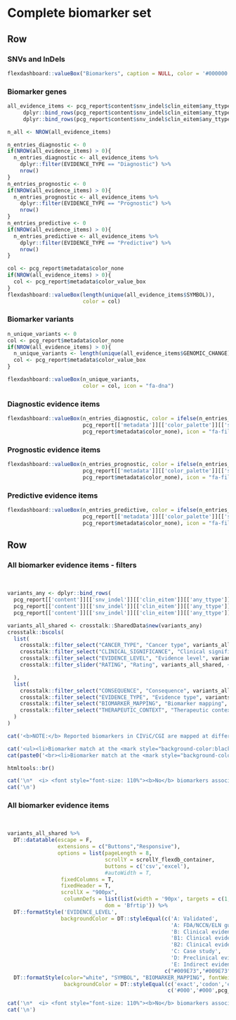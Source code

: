 Complete biomarker set {data-navmenu="SNVs and InDels"}
==================================================================

Row
-------------------------------------

### SNVs and InDels

```r
flexdashboard::valueBox("Biomarkers", caption = NULL, color = '#000000', icon = NULL)
```

### Biomarker genes

```r

all_evidence_items <- pcg_report$content$snv_indel$clin_eitem$any_ttype$diagnostic$any %>%
     dplyr::bind_rows(pcg_report$content$snv_indel$clin_eitem$any_ttype$prognostic$any) %>%
     dplyr::bind_rows(pcg_report$content$snv_indel$clin_eitem$any_ttype$predictive$any)

n_all <- NROW(all_evidence_items)

n_entries_diagnostic <- 0
if(NROW(all_evidence_items) > 0){
  n_entries_diagnostic <- all_evidence_items %>%
    dplyr::filter(EVIDENCE_TYPE == "Diagnostic") %>%
    nrow()
}
n_entries_prognostic <- 0
if(NROW(all_evidence_items) > 0){
  n_entries_prognostic <- all_evidence_items %>%
    dplyr::filter(EVIDENCE_TYPE == "Prognostic") %>%
    nrow()
}
n_entries_predictive <- 0
if(NROW(all_evidence_items) > 0){
  n_entries_predictive <- all_evidence_items %>%
    dplyr::filter(EVIDENCE_TYPE == "Predictive") %>%
    nrow()
}

col <- pcg_report$metadata$color_none
if(NROW(all_evidence_items) > 0){
  col <- pcg_report$metadata$color_value_box
}
flexdashboard::valueBox(length(unique(all_evidence_items$SYMBOL)), 
                        color = col)

```

### Biomarker variants

```r
n_unique_variants <- 0
col <- pcg_report$metadata$color_none
if(NROW(all_evidence_items) > 0){
  n_unique_variants <- length(unique(all_evidence_items$GENOMIC_CHANGE))
  col <- pcg_report$metadata$color_value_box
}

flexdashboard::valueBox(n_unique_variants, 
                        color = col, icon = "fa-dna")
```


### Diagnostic evidence items

```r

flexdashboard::valueBox(n_entries_diagnostic, color = ifelse(n_entries_diagnostic > 0,
                        pcg_report[['metadata']][['color_palette']][['success']][['values']][1],
                        pcg_report$metadata$color_none), icon = "fa-file-prescription")
```

### Prognostic evidence items

```r
flexdashboard::valueBox(n_entries_prognostic, color = ifelse(n_entries_prognostic > 0,
                        pcg_report[['metadata']][['color_palette']][['success']][['values']][1],
                        pcg_report$metadata$color_none), icon = "fa-file-prescription")
```

### Predictive evidence items

```r
flexdashboard::valueBox(n_entries_predictive, color = ifelse(n_entries_predictive > 0,
                        pcg_report[['metadata']][['color_palette']][['success']][['values']][1],
                        pcg_report$metadata$color_none), icon = "fa-file-prescription")
```


Row
-----------------------------------------------------

### All biomarker evidence items - filters {data-padding=15 data-width=300}

<br>

```r

variants_any <- dplyr::bind_rows(
  pcg_report[['content']][['snv_indel']][['clin_eitem']][['any_ttype']][['diagnostic']][['any']],
  pcg_report[['content']][['snv_indel']][['clin_eitem']][['any_ttype']][['predictive']][['any']],
  pcg_report[['content']][['snv_indel']][['clin_eitem']][['any_ttype']][['prognostic']][['any']])

variants_all_shared <- crosstalk::SharedData$new(variants_any)
crosstalk::bscols(
  list(
    crosstalk::filter_select("CANCER_TYPE", "Cancer type", variants_all_shared, ~CANCER_TYPE),
    crosstalk::filter_select("CLINICAL_SIGNIFICANCE", "Clinical significance", variants_all_shared, ~CLINICAL_SIGNIFICANCE),
    crosstalk::filter_select("EVIDENCE_LEVEL", "Evidence level", variants_all_shared, ~EVIDENCE_LEVEL),
    crosstalk::filter_slider("RATING", "Rating", variants_all_shared, ~RATING, min = 0, max = 5, step = 1, ticks = T)

  ),
  list(
    crosstalk::filter_select("CONSEQUENCE", "Consequence", variants_all_shared, ~CONSEQUENCE),
    crosstalk::filter_select("EVIDENCE_TYPE", "Evidence type", variants_all_shared, ~EVIDENCE_TYPE),
    crosstalk::filter_select("BIOMARKER_MAPPING", "Biomarker mapping", variants_all_shared, ~BIOMARKER_MAPPING),
    crosstalk::filter_select("THERAPEUTIC_CONTEXT", "Therapeutic context", variants_all_shared, ~THERAPEUTIC_CONTEXT)
  )
)


```


```r

cat('<b>NOTE:</b> Reported biomarkers in CIViC/CGI are mapped at different resolutions (i.e. filter <b>Biomarker mapping</b>). The accuracy of a match between variants in the tumor sample and the reported biomarkers will vary accordingly (highlighted by gene symbols with different color backgrounds):\n\n')

cat('<ul><li>Biomarker match at the <mark style="background-color:black; font-weight:bold; color:white">exact variant/codon level</mark></li>')
cat(paste0('<br><li>Biomarker match at the <mark style="background-color:', pcg_report[['metadata']][['color_palette']][['warning']][['values']][1],'; color:white; font-weight:bold">exon/gene level</mark></li></ul>\n'))

htmltools::br()
```


```r
cat('\n*  <i> <font style="font-size: 110%"><b>No</b> biomarkers associated with variants in the tumor sample.</i></font>', sep='\n')
cat('\n')
```


### All biomarker evidence items {data-padding=15}

<br>

```r

variants_all_shared %>%
  DT::datatable(escape = F, 
                extensions = c("Buttons","Responsive"), 
                options = list(pageLength = 8, 
                               scrollY = scrollY_flexdb_container,
                               buttons = c('csv','excel'), 
                               #autoWidth = T, 
                 fixedColumns = T,
                 fixedHeader = T,
                 scrollX = "900px",
                  columnDefs = list(list(width = '90px', targets = c(1,2,3,4,5,6))),
                               dom = 'Bfrtip')) %>%
  DT::formatStyle('EVIDENCE_LEVEL', 
                 backgroundColor = DT::styleEqual(c('A: Validated',
                                                    'A: FDA/NCCN/ELN guidelines',
                                                    'B: Clinical evidence',
                                                    'B1: Clinical evidence: late trials',
                                                    'B2: Clinical evidence: early trials',
                                                    'C: Case study',
                                                    'D: Preclinical evidence',
                                                    'E: Indirect evidence'), 
                                                  c("#009E73","#009E73","#56B4E9", "#56B4E9","#56B4E9","#0072B2","#E69F00", "#F0E442"))) %>%
  DT::formatStyle(color="white", "SYMBOL", "BIOMARKER_MAPPING", fontWeight = 'bold', `text-align` = 'center',
                  backgroundColor = DT::styleEqual(c('exact','codon','exon','gene'), 
                                                   c('#000','#000',pcg_report[['metadata']][['color_palette']][['warning']][['values']][1], pcg_report[['metadata']][['color_palette']][['warning']][['values']][1])))

```


```r
cat('\n*  <i> <font style="font-size: 110%"><b>No</b> biomarkers associated with variants in the tumor sample .</i></font>',sep='\n')
cat('\n')
```

